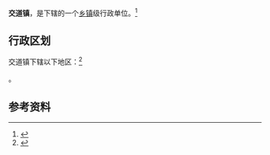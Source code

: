 {{中国乡级行政区|61/05/25/105/000}}

'''交道镇'''，是{{PRC admin/fullname|61/05/25/105/000|3}}下辖的一个[[乡镇|乡镇]]级行政单位。<ref>{{PRC admin/ref sgc|{{PRC admin/parent|61/05/25/105/000}}}}</ref>

== 行政区划 ==

交道镇下辖以下地区：<ref>{{PRC admin/ref sgc|61/05/25/105/000}}</ref>

{{PRC admin/children|61/05/25/105/000}}。

== 参考资料 ==

{{reflist}}

{{行政区划小作品}}
{{PRC admin/navcat|61/05/25/105/000}}
